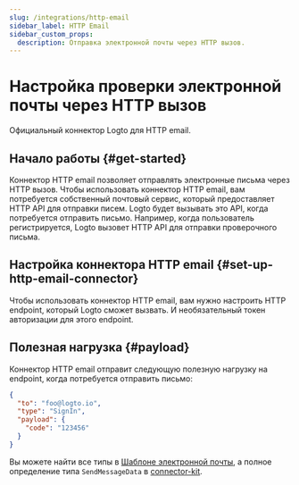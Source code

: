 ```yaml
---
slug: /integrations/http-email
sidebar_label: HTTP Email
sidebar_custom_props:
  description: Отправка электронной почты через HTTP вызов.
---
```



# Настройка проверки электронной почты через HTTP вызов

Официальный коннектор Logto для HTTP email.

<GuideTip />

## Начало работы \{#get-started}

Коннектор HTTP email позволяет отправлять электронные письма через HTTP вызов. Чтобы использовать коннектор HTTP email, вам потребуется собственный почтовый сервис, который предоставляет HTTP API для отправки писем. Logto будет вызывать это API, когда потребуется отправить письмо. Например, когда пользователь регистрируется, Logto вызовет HTTP API для отправки проверочного письма.

## Настройка коннектора HTTP email \{#set-up-http-email-connector}

Чтобы использовать коннектор HTTP email, вам нужно настроить HTTP endpoint, который Logto сможет вызвать. И необязательный токен авторизации для этого endpoint.

## Полезная нагрузка \{#payload}

Коннектор HTTP email отправит следующую полезную нагрузку на endpoint, когда потребуется отправить письмо:

```json
{
  "to": "foo@logto.io",
  "type": "SignIn",
  "payload": {
    "code": "123456"
  }
}
```

Вы можете найти все типы в [Шаблоне электронной почты](/connectors/email-connectors/built-in-email-service/#unified-email-templates), а полное определение типа `SendMessageData` в [connector-kit](https://github.com/logto-io/logto/tree/master/packages/toolkit/connector-kit/src/types/passwordless.ts).

